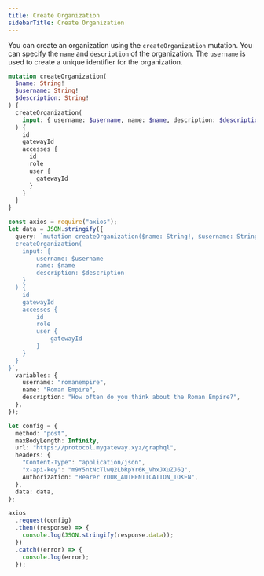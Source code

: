 ```yaml
---
title: Create Organization
sidebarTitle: Create Organization
---
```


You can create an organization using the `createOrganization` mutation. You can specify the `name` and `description` of the organization. The `username` is used to create a unique identifier for the organization.

```graphql
mutation createOrganization(
  $name: String!
  $username: String!
  $description: String!
) {
  createOrganization(
    input: { username: $username, name: $name, description: $description }
  ) {
    id
    gatewayId
    accesses {
      id
      role
      user {
        gatewayId
      }
    }
  }
}
```

<RequestExample>

```ts Node.js
const axios = require("axios");
let data = JSON.stringify({
  query: `mutation createOrganization($name: String!, $username: String!, $description: String!) {
  createOrganization(
    input: {
        username: $username
        name: $name
        description: $description
    }
  ) {
    id
    gatewayId
    accesses {
        id
        role
        user {
            gatewayId
        }
    }
  }
}`,
  variables: {
    username: "romanempire",
    name: "Roman Empire",
    description: "How often do you think about the Roman Empire?",
  },
});

let config = {
  method: "post",
  maxBodyLength: Infinity,
  url: "https://protocol.mygateway.xyz/graphql",
  headers: {
    "Content-Type": "application/json",
    "x-api-key": "m9Y5ntNcTlwQ2LbRpYr6K_VhxJXuZJ6Q",
    Authorization: "Bearer YOUR_AUTHENTICATION_TOKEN",
  },
  data: data,
};

axios
  .request(config)
  .then((response) => {
    console.log(JSON.stringify(response.data));
  })
  .catch((error) => {
    console.log(error);
  });
```

</RequestExample>

